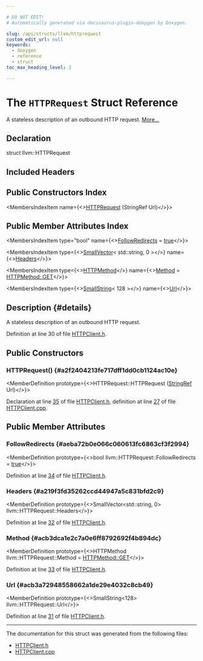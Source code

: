 ```yaml
---

# DO NOT EDIT!
# Automatically generated via docusaurus-plugin-doxygen by Doxygen.

slug: /api/structs/llvm/httprequest
custom_edit_url: null
keywords:
  - doxygen
  - reference
  - struct
toc_max_heading_level: 3

---
```





# The `HTTPRequest` Struct Reference

<DoxygenPage pluginConfig={pluginConfig}>

A stateless description of an outbound HTTP request. <a href="#details">More...</a>

## Declaration

<CodeBlock>struct llvm::HTTPRequest</CodeBlock>

## Included Headers

<IncludesList>
<IncludesListItem
  filePath="llvm/Debuginfod/HTTPClient.h"
  permalink="/docs/api/files/include/include/llvm/include/llvm/debuginfod/httpclient-h"
  isLocal="true" />
</IncludesList>

## Public Constructors Index

<MembersIndex>

<MembersIndexItem
  name={<><a href="#a2f2404213fe717dff1dd0cb1124ac10e">HTTPRequest</a> (StringRef Url)</>}>
</MembersIndexItem>

</MembersIndex>

## Public Member Attributes Index

<MembersIndex>

<MembersIndexItem
  type="bool"
  name={<><a href="#aeba72b0e066c060613fc6863cf3f2994">FollowRedirects</a> = <a href="/docs/api/files/lib/lib/analysis/basicaliasanalysis-cpp/#af6d5cafbdfc5313e65d990120021a3ec">true</a></>}>
</MembersIndexItem>

<MembersIndexItem
  type={<><a href="/docs/api/classes/llvm/smallvector">SmallVector</a>&lt; std::string, 0 &gt;</>}
  name={<><a href="#a219f3fd35262ccd44947a5c831bfd2c9">Headers</a></>}>
</MembersIndexItem>

<MembersIndexItem
  type={<><a href="/docs/api/namespaces/llvm/#a8401f0b4166462fa6472761fe92b902b">HTTPMethod</a></>}
  name={<><a href="#acb3dca1e2c7a0e6ff8792692f4b894dc">Method</a> = <a href="/docs/api/namespaces/llvm/#a8401f0b4166462fa6472761fe92b902ba7528035a93ee69cedb1dbddb2f0bfcc8">HTTPMethod::GET</a></>}>
</MembersIndexItem>

<MembersIndexItem
  type={<><a href="/docs/api/classes/llvm/smallstring">SmallString</a>&lt; 128 &gt;</>}
  name={<><a href="#acb3a72948558662a1de29e4032c8cb49">Url</a></>}>
</MembersIndexItem>

</MembersIndex>

## Description {#details}

A stateless description of an outbound HTTP request.

Definition at line 30 of file <a href="/docs/api/files/include/include/llvm/include/llvm/debuginfod/httpclient-h">HTTPClient.h</a>.

<SectionDefinition>

## Public Constructors

### HTTPRequest() {#a2f2404213fe717dff1dd0cb1124ac10e}

<MemberDefinition
  prototype={<>HTTPRequest::HTTPRequest (<a href="/docs/api/classes/llvm/stringref">StringRef</a> Url)</>}>

Declaration at line <a href="/docs/api/files/include/include/llvm/include/llvm/debuginfod/httpclient-h/#l00035">35</a> of file <a href="/docs/api/files/include/include/llvm/include/llvm/debuginfod/httpclient-h">HTTPClient.h</a>, definition at line <a href="/docs/api/files/lib/lib/debuginfod/httpclient-cpp/#l00027">27</a> of file <a href="/docs/api/files/lib/lib/debuginfod/httpclient-cpp">HTTPClient.cpp</a>.
</MemberDefinition>

</SectionDefinition>

<SectionDefinition>

## Public Member Attributes

### FollowRedirects {#aeba72b0e066c060613fc6863cf3f2994}

<MemberDefinition
  prototype={<>bool llvm::HTTPRequest::FollowRedirects = <a href="/docs/api/files/lib/lib/analysis/basicaliasanalysis-cpp/#af6d5cafbdfc5313e65d990120021a3ec">true</a></>}>

Definition at line <a href="/docs/api/files/include/include/llvm/include/llvm/debuginfod/httpclient-h/#l00034">34</a> of file <a href="/docs/api/files/include/include/llvm/include/llvm/debuginfod/httpclient-h">HTTPClient.h</a>.
</MemberDefinition>

### Headers {#a219f3fd35262ccd44947a5c831bfd2c9}

<MemberDefinition
  prototype={<>SmallVector&lt;std::string, 0&gt; llvm::HTTPRequest::Headers</>}>

Definition at line <a href="/docs/api/files/include/include/llvm/include/llvm/debuginfod/httpclient-h/#l00032">32</a> of file <a href="/docs/api/files/include/include/llvm/include/llvm/debuginfod/httpclient-h">HTTPClient.h</a>.
</MemberDefinition>

### Method {#acb3dca1e2c7a0e6ff8792692f4b894dc}

<MemberDefinition
  prototype={<>HTTPMethod llvm::HTTPRequest::Method = <a href="/docs/api/namespaces/llvm/#a8401f0b4166462fa6472761fe92b902ba7528035a93ee69cedb1dbddb2f0bfcc8">HTTPMethod::GET</a></>}>

Definition at line <a href="/docs/api/files/include/include/llvm/include/llvm/debuginfod/httpclient-h/#l00033">33</a> of file <a href="/docs/api/files/include/include/llvm/include/llvm/debuginfod/httpclient-h">HTTPClient.h</a>.
</MemberDefinition>

### Url {#acb3a72948558662a1de29e4032c8cb49}

<MemberDefinition
  prototype={<>SmallString&lt;128&gt; llvm::HTTPRequest::Url</>}>

Definition at line <a href="/docs/api/files/include/include/llvm/include/llvm/debuginfod/httpclient-h/#l00031">31</a> of file <a href="/docs/api/files/include/include/llvm/include/llvm/debuginfod/httpclient-h">HTTPClient.h</a>.
</MemberDefinition>

</SectionDefinition>

<hr/>

The documentation for this struct was generated from the following files:

<ul>
<li><a href="/docs/api/files/include/include/llvm/include/llvm/debuginfod/httpclient-h">HTTPClient.h</a></li>
<li><a href="/docs/api/files/lib/lib/debuginfod/httpclient-cpp">HTTPClient.cpp</a></li>
</ul>

</DoxygenPage>
